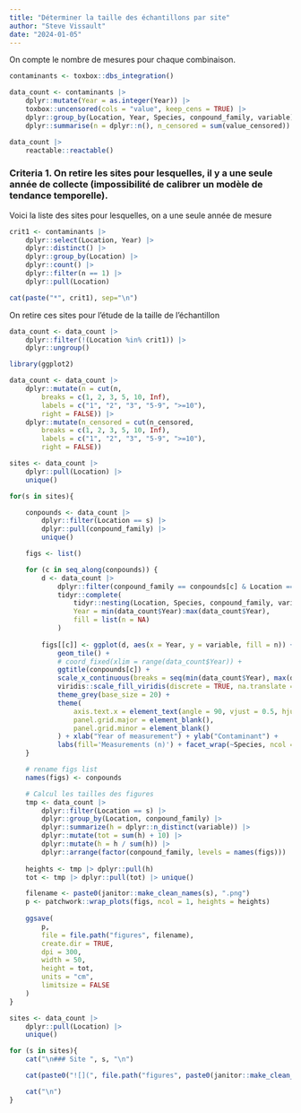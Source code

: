 ```yaml
---
title: "Déterminer la taille des échantillons par site"
author: "Steve Vissault"
date: "2024-01-05"
---
```


On compte le nombre de mesures pour chaque combinaison.

```R
contaminants <- toxbox::dbs_integration()

data_count <- contaminants |> 
    dplyr::mutate(Year = as.integer(Year)) |>
    toxbox::uncensored(cols = "value", keep_cens = TRUE) |>
    dplyr::group_by(Location, Year, Species, conpound_family, variable) |>
    dplyr::summarise(n = dplyr::n(), n_censored = sum(value_censored))
```

```R
data_count |>
    reactable::reactable()
```

### Criteria 1. On retire les sites pour lesquelles, il y a une seule année de collecte (impossibilité de calibrer un modèle de tendance temporelle).

Voici la liste des sites pour lesquelles, on a une seule année de mesure

```R
crit1 <- contaminants |> 
    dplyr::select(Location, Year) |>
    dplyr::distinct() |>
    dplyr::group_by(Location) |>
    dplyr::count() |>
    dplyr::filter(n == 1) |>
    dplyr::pull(Location)

cat(paste("*", crit1), sep="\n")
```

On retire ces sites pour l'étude de la taille de l'échantillon

```R
data_count <- data_count |>
    dplyr::filter(!(Location %in% crit1)) |>
    dplyr::ungroup()
```

```r
library(ggplot2)

data_count <- data_count |> 
    dplyr::mutate(n = cut(n, 
        breaks = c(1, 2, 3, 5, 10, Inf), 
        labels = c("1", "2", "3", "5-9", ">=10"), 
        right = FALSE)) |>
    dplyr::mutate(n_censored = cut(n_censored, 
        breaks = c(1, 2, 3, 5, 10, Inf), 
        labels = c("1", "2", "3", "5-9", ">=10"), 
        right = FALSE))

sites <- data_count |> 
    dplyr::pull(Location) |> 
    unique()

for(s in sites){

    conpounds <- data_count |> 
        dplyr::filter(Location == s) |>
        dplyr::pull(conpound_family) |>
        unique()

    figs <- list()

    for (c in seq_along(conpounds)) {
        d <- data_count |> 
            dplyr::filter(conpound_family == conpounds[c] & Location == s) |>
            tidyr::complete(
                tidyr::nesting(Location, Species, conpound_family, variable), 
                Year = min(data_count$Year):max(data_count$Year), 
                fill = list(n = NA)
            )
        
        figs[[c]] <- ggplot(d, aes(x = Year, y = variable, fill = n)) + 
            geom_tile() + 
            # coord_fixed(xlim = range(data_count$Year)) + 
            ggtitle(conpounds[c]) +
            scale_x_continuous(breaks = seq(min(data_count$Year), max(data_count$Year), 1), limits = range(data_count$Year)) +
            viridis::scale_fill_viridis(discrete = TRUE, na.translate = FALSE, drop = FALSE) +
            theme_grey(base_size = 20) +
            theme(
                axis.text.x = element_text(angle = 90, vjust = 0.5, hjust=1), 
                panel.grid.major = element_blank(), 
                panel.grid.minor = element_blank()
            ) + xlab("Year of measurement") + ylab("Contaminant") +
            labs(fill='Measurements (n)') + facet_wrap(~Species, ncol = 1) 
    }

    # rename figs list
    names(figs) <- conpounds

    # Calcul les tailles des figures
    tmp <- data_count |> 
        dplyr::filter(Location == s) |>
        dplyr::group_by(Location, conpound_family) |>
        dplyr::summarize(h = dplyr::n_distinct(variable)) |>
        dplyr::mutate(tot = sum(h) + 10) |>
        dplyr::mutate(h = h / sum(h)) |>
        dplyr::arrange(factor(conpound_family, levels = names(figs)))
    
    heights <- tmp |> dplyr::pull(h)
    tot <- tmp |> dplyr::pull(tot) |> unique()

    filename <- paste0(janitor::make_clean_names(s), ".png")
    p <- patchwork::wrap_plots(figs, ncol = 1, heights = heights)
    
    ggsave(
        p, 
        file = file.path("figures", filename),
        create.dir = TRUE,
        dpi = 300,
        width = 50,
        height = tot,
        units = "cm",
        limitsize = FALSE
    )
}
```

```R
sites <- data_count |> 
    dplyr::pull(Location) |> 
    unique()

for (s in sites){
    cat("\n### Site ", s, "\n")

    cat(paste0("![](", file.path("figures", paste0(janitor::make_clean_names(s), ".png")), ")"), "\n")

    cat("\n")
}

```